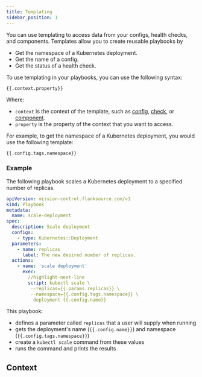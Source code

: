 ```yaml
---
title: Templating
sidebar_position: 1
---
```




You can use templating to access data from your configs, health checks, and components. Templates allow you to create reusable playbooks by

* Get the namespace of a Kubernetes deployment.
* Get the name of a config.
* Get the status of a health check.

To use templating in your playbooks, you can use the following syntax:


`{{.context.property}}`

Where:

* `context` is the context of the template, such as [config](/reference/config-db/config), [check](/reference/canary-checker/check), or [component](/reference/topology/components).
* `property` is the property of the context that you want to access.

For example, to get the namespace of a Kubernetes deployment, you would use the following template:


`{{.config.tags.namespace}}`


### Example

The following playbook scales a Kubernetes deployment to a specified number of replicas.

```yaml  title='scale-deployment.yaml'
apiVersion: mission-control.flanksource.com/v1
kind: Playbook
metadata:
  name: scale-deployment
spec:
  description: Scale deployment
  configs:
    - type: Kubernetes::Deployment
  parameters:
    - name: replicas
      label: The new desired number of replicas.
  actions:
    - name: 'scale deployment'
      exec:
        //highlight-next-line
        script: kubectl scale \
         --replicas={{.params.replicas}} \
         --namespace={{.config.tags.namespace}} \
          deployment {{.config.name}}
```

This playbook:
  * defines a parameter called `replicas` that a user will supply when running
  * gets the deployment's  name (`{{.config.name}}`) and namespace (`{{.config.tags.namespace}}`)
  * create a `kubectl scale` command from these values
  * runs the command and prints the results

## Context

<Context/>
